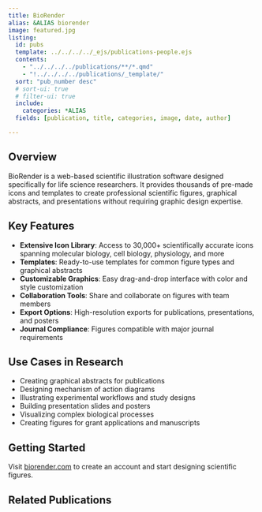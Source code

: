 ```yaml
---
title: BioRender
alias: &ALIAS biorender
image: featured.jpg
listing:
  id: pubs
  template: ../../../../_ejs/publications-people.ejs 
  contents: 
    - "../../../../publications/**/*.qmd"
    - "!../../../../publications/_template/"
  sort: "pub_number desc"
  # sort-ui: true
  # filter-ui: true
  include:
    categories: *ALIAS
  fields: [publication, title, categories, image, date, author]

---
```


## Overview

BioRender is a web-based scientific illustration software designed specifically for life science researchers. It provides thousands of pre-made icons and templates to create professional scientific figures, graphical abstracts, and presentations without requiring graphic design expertise.

## Key Features

- **Extensive Icon Library**: Access to 30,000+ scientifically accurate icons spanning molecular biology, cell biology, physiology, and more
- **Templates**: Ready-to-use templates for common figure types and graphical abstracts
- **Customizable Graphics**: Easy drag-and-drop interface with color and style customization
- **Collaboration Tools**: Share and collaborate on figures with team members
- **Export Options**: High-resolution exports for publications, presentations, and posters
- **Journal Compliance**: Figures compatible with major journal requirements

## Use Cases in Research

- Creating graphical abstracts for publications
- Designing mechanism of action diagrams
- Illustrating experimental workflows and study designs
- Building presentation slides and posters
- Visualizing complex biological processes
- Creating figures for grant applications and manuscripts

## Getting Started

Visit [biorender.com](https://biorender.com) to create an account and start designing scientific figures.

## Related Publications

:::{#pubs}
:::